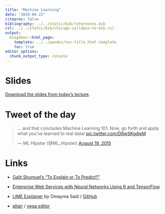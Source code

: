 ```yaml
---
title: "Machine Learning"
date: "2019-04-22"
citeproc: false
bibliography: ../../static/bib/references.bib
csl: ../../static/bib/chicago-syllabus-no-bib.csl
output:
  blogdown::html_page:
    template: ../../pandoc/toc-title_html.template
    toc: true
editor_options: 
  chunk_output_type: console
---
```


# Slides

[Download the slides from today's lecture]().

# Tweet of the day

<blockquote class="twitter-tweet" data-lang="en"><p lang="en" dir="ltr">… and that concludes Machine Learning 101. Now, go forth and apply what you&#39;ve learned to real data! <a href="http://t.co/D6wSKgdjeM">pic.twitter.com/D6wSKgdjeM</a></p>&mdash; ML Hipster (@ML_Hipster) <a href="https://twitter.com/ML_Hipster/status/633954383542128640?ref_src=twsrc%5Etfw">August 19, 2015</a></blockquote>
<script async src="https://platform.twitter.com/widgets.js" charset="utf-8"></script>

# Links

- [Galit Shumuel's "To Explain or To Predict?"](http://www.galitshmueli.com/content/explain-or-predict)

- [Enterprise Web Services with Neural Networks Using R and TensorFlow](https://opensource.t-mobile.com/blog/posts/r-tensorflow-api/)

- [LIME Explainer]() by Omayma Said / [GitHub](https://github.com/OmaymaS/lime_explainer)

- [altair](https://vegawidget.github.io/altair/index.html) / [vega editor](https://vega.github.io/editor/#/)
